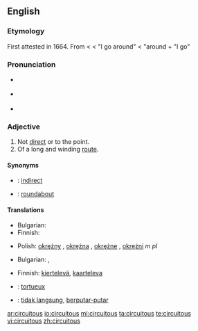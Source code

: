 {{was wotd|2007|January|30}}
==English==

===Etymology===
First attested in 1664.  From {{etyl|la}} {{term|circuitosus|circuitōsus|lang=la}} < {{term|circuitus|lang=la}} < {{term|circumeo|circumeō|lang=la}} "I go around" < {{term|circum|lang=la}} "around + {{term|eo|eō|lang=la}} "I go"

===Pronunciation===
* {{a|RP}} {{IPA|/sɜːˈkjuːɪtəs/}}
* {{a|US}} {{IPA|/sɚˈkjuːətəs/|/sɚˈkjuːɪtəs/}}
* {{audio|en-us-circuitous.ogg|Audio (US)}}

===Adjective===
{{en-adj}}

# Not [[direct]] or to the point.
# Of a long and winding [[route]].

====Synonyms====
* {{italbrac|not direct}}: [[indirect]]
* {{italbrac|of a winding route}}: [[roundabout]]

====Translations====
{{trans-top|not direct or to the point}}
* Bulgarian: {{t|bg|обиколен|sc=Cyrl}}
* Finnish: {{t-|fi|epäsuora}}
{{trans-mid}}
* Polish: [[okrężny]] {{m}}, [[okrężna]] {{f}}, [[okrężne]] {{n}}, [[okrężni]] ''m pl''
{{trans-bottom}}

{{trans-top|of a long and winding route}}
* Bulgarian: {{t|bg|околен|sc=Cyrl}},  {{t|bg|обиколен|sc=Cyrl}}
{{trans-mid}}
* Finnish: [[kiertelevä]], [[kaarteleva]]
{{trans-bottom}}

{{checktrans}}
* {{ttbc|French}}: [[tortueux]]
* {{ttbc|Indonesian}}: [[tidak langsung]], [[putar|berputar-putar]]

[[ar:circuitous]]
[[io:circuitous]]
[[ml:circuitous]]
[[ta:circuitous]]
[[te:circuitous]]
[[vi:circuitous]]
[[zh:circuitous]]